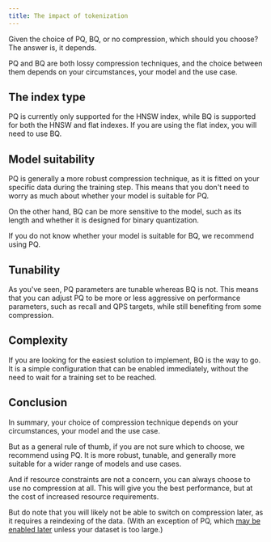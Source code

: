 ```yaml
---
title: The impact of tokenization
---
```


Given the choice of PQ, BQ, or no compression, which should you choose? The answer is, it depends.

PQ and BQ are both lossy compression techniques, and the choice between them depends on your circumstances, your model and the use case.

## <i class="fa-solid fa-chalkboard"></i> The index type

PQ is currently only supported for the HNSW index, while BQ is supported for both the HNSW and flat indexes. If you are using the flat index, you will need to use BQ.

## <i class="fa-solid fa-chalkboard"></i> Model suitability

PQ is generally a more robust compression technique, as it is fitted on your specific data during the training step. This means that you don't need to worry as much about whether your model is suitable for PQ.

On the other hand, BQ can be more sensitive to the model, such as its length and whether it is designed for binary quantization.

If you do not know whether your model is suitable for BQ, we recommend using PQ.

## <i class="fa-solid fa-chalkboard"></i> Tunability

As you've seen, PQ parameters are tunable whereas BQ is not. This means that you can adjust PQ to be more or less aggressive on performance parameters, such as recall and QPS targets, while still benefiting from some compression.

## <i class="fa-solid fa-chalkboard"></i> Complexity

If you are looking for the easiest solution to implement, BQ is the way to go. It is a simple configuration that can be enabled immediately, without the need to wait for a training set to be reached.

## <i class="fa-solid fa-chalkboard"></i> Conclusion

In summary, your choice of compression technique depends on your circumstances, your model and the use case.

But as a general rule of thumb, if you are not sure which to choose, we recommend using PQ. It is more robust, tunable, and generally more suitable for a wider range of models and use cases.

And if resource constraints are not a concern, you can always choose to use no compression at all. This will give you the best performance, but at the cost of increased resource requirements.

But do note that you will likely not be able to switch on compression later, as it requires a reindexing of the data. (With an exception of PQ, which [may be enabled later](../../../weaviate/configuration/pq-compression.md#3-enable-pq-and-create-the-codebook) unless your dataset is too large.)


<DocsFeedback/>
